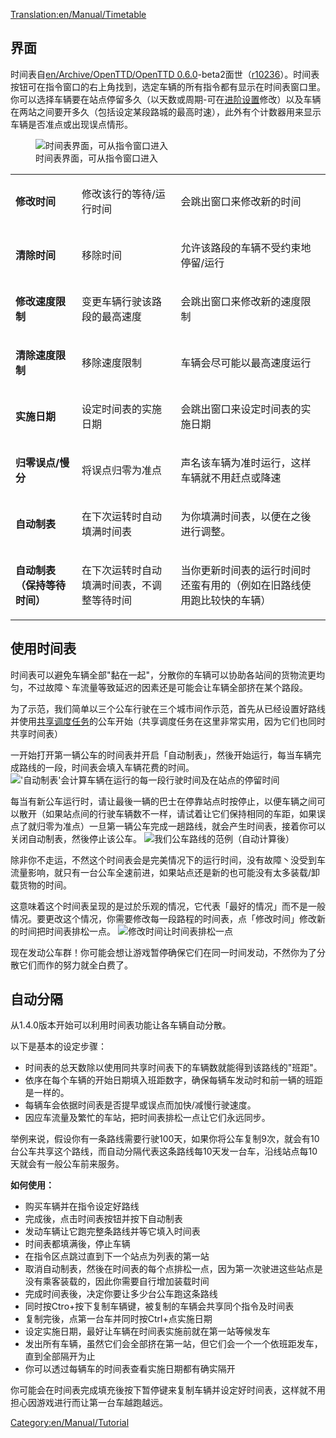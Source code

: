 [[Translation:en/Manual/Timetable]]

== 界面 ==
时间表自[[en/Archive/OpenTTD/OpenTTD 0.6.0]]-beta2面世（[https://github.com/OpenTTD/OpenTTD/commit/cf0118ee63603132dc1d08d7f7e800b26e53fc97 r10236]）。时间表按钮可在指令窗口的右上角找到，选定车辆的所有指令都有显示在时间表窗口里。你可以选择车辆要在站点停留多久（以天数或周期-可在[[en/Archive/Manual/Settings/Advanced Settings/Interface#show-timetable-in-ticks-rather-than-days |进阶设置]]修改）以及车辆在两站之间要开多久（包括设定某段路城的最高时速），此外有个计数器用来显示车辆是否准点或出现误点情形。

[[File:en/Manual/Orders-timetable.png|center|frame|时间表界面，可从指令窗口进入]]

{|
| '''修改时间'''
|修改该行的等待/运行时间
|会跳出窗口来修改新的时间
|-
| '''清除时间'''
|移除时间
|允许该路段的车辆不受约束地停留/运行
|-
| '''修改速度限制'''
|变更车辆行驶该路段的最高速度
|会跳出窗口来修改新的速度限制
|-
| '''清除速度限制'''
|移除速度限制
|车辆会尽可能以最高速度运行
|-
| '''实施日期'''
|设定时间表的实施日期
|会跳出窗口来设定时间表的实施日期
|-
| '''归零误点/慢分'''
|将误点归零为准点
|声名该车辆为准时运行，这样车辆就不用赶点或降速
|-
| '''自动制表'''
|在下次运转时自动填满时间表
|为你填满时间表，以便在之後进行调整。
|-
| '''自动制表（保持等待时间）'''
|在下次运转时自动填满时间表，不调整等待时间
|当你更新时间表的运行时间时还蛮有用的（例如在旧路线使用跑比较快的车辆）
|}
{{en/Warning|Enabling autofill clears any previous timetable. Be sure to use non-destructive autofill, turned on by ctrl+clicking on an autofill button}}

== 使用时间表 ==
时间表可以避免车辆全部"黏在一起"，分散你的车辆可以协助各站间的货物流更均匀，不过故障丶车流量等致延迟的因素还是可能会让车辆全部挤在某个路段。

为了示范，我们简单以三个公车行驶在三个城市间作示范，首先从已经设置好路线并使用[[en/Manual/Orders#shared-orders|共享调度任务]]的公车开始（共享调度任务在这里非常实用，因为它们也同时共享时间表）

一开始打开第一辆公车的时间表并开启「自动制表」，然後开始运行，每当车辆完成路线的一段，时间表会填入车辆花费的时间。
[[File:en/Manual/Timetable-autofill.png|center|frame|'自动制表'会计算车辆在运行的每一段行驶时间及在站点的停留时间]] 

每当有新公车运行时，请让最後一辆的巴士在停靠站点时按停止，以便车辆之间可以散开（如果站点间的行驶车辆数不一样，请试着让它们保持相同的车距，如果误点了就归零为准点）一旦第一辆公车完成一趟路线，就会产生时间表，接着你可以关闭自动制表，然後停止该公车。
[[File:en/Manual/Timetable-autofilled.png|center|frame|我们公车路线的范例（自动计算後）]]

除非你不走运，不然这个时间表会是完美情况下的运行时间，没有故障丶没受到车流量影响，就只有一台公车全速前进，如果站点还是新的也可能没有太多装载/卸载货物的时间。

这意味着这个时间表呈现的是过於乐观的情况，它代表「最好的情况」而不是一般情况。要更改这个情况，你需要修改每一段路程的时间表，点「修改时间」修改新的时间把时间表排松一点。
[[File:en/Manual/Timetable-slack.png|center|frame|修改时间让时间表排松一点]]

现在发动公车群！你可能会想让游戏暂停确保它们在同一时间发动，不然你为了分散它们而作的努力就全白费了。

== 自动分隔 ==
从1.4.0版本开始可以利用时间表功能让各车辆自动分散。

以下是基本的设定步骤：
* 时间表的总天数除以使用同共享时间表下的车辆数就能得到该路线的"班距"。
* 依序在每个车辆的开始日期填入班距数字，确保每辆车发动时和前一辆的班距是一样的。
* 每辆车会依据时间表是否提早或误点而加快/减慢行驶速度。
* 因应车流量及繁忙的车站，把时间表排松一点让它们永远同步。

举例来说，假设你有一条路线需要行驶100天，如果你将公车复制9次，就会有10台公车共享这个路线，而自动分隔代表这条路线每10天发一台车，沿线站点每10天就会有一般公车前来服务。



'''如何使用：'''
* 购买车辆并在指令设定好路线
* 完成後，点击时间表按钮并按下自动制表
* 发动车辆让它跑完整条路线并等它填入时间表
* 时间表都填满後，停止车辆
* 在指令区点跳过直到下一个站点为列表的第一站
* 取消自动制表，然後在时间表的每个点排松一点，因为第一次驶进这些站点是没有乘客装载的，因此你需要自行增加装载时间
* 完成时间表後，决定你要让多少台公车跑这条路线
* 同时按Ctro+按下复制车辆键，被复制的车辆会共享同个指令及时间表
* 复制完後，点第一台车并同时按Ctrl+点实施日期
* 设定实施日期，最好让车辆在时间表实施前就在第一站等候发车
* 发出所有车辆，虽然它们会全部挤在第一站，但它们会一个一个依班距发车，直到全部隔开为止
* 你可以透过每辆车的时间表查看实施日期都有确实隔开

你可能会在时间表完成填充後按下暂停键来复制车辆并设定好时间表，这样就不用担心因游戏进行而让第一台车越跑越远。

 [[Category:en/Manual/Tutorial]]
